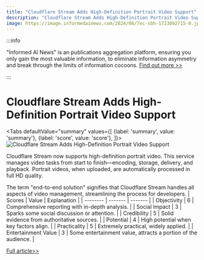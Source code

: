 ```yaml
---
title: "Cloudflare Stream Adds High-Definition Portrait Video Support"
description: "Cloudflare Stream Adds High-Definition Portrait Video Support"
image: https://image.informedainews.com/2024/08/Tec-sbh-1723892715-0.jpg
---
```



:::info

"Informed AI News" is an publications aggregation platform, ensuring you only gain the most valuable information, to eliminate information asymmetry and break through the limits of information cocoons.  [Find out more >>](/)

:::

# Cloudflare Stream Adds High-Definition Portrait Video Support


<Tabs
	defaultValue="summary"
	values={[
	{label: 'summary', value: 'summary'},
	{label: 'score', value: 'score'},
]}>
<TabItem value="summary">
<img
  src="https://image.informedainews.com/2024/08/Tec-sbh-1723892715-0.jpg"
  alt="Cloudflare Stream Adds High-Definition Portrait Video Support"
/>



Cloudflare Stream now supports high-definition portrait video. This service manages video tasks from start to finish—encoding, storage, delivery, and playback. Portrait videos, when uploaded, are automatically processed in full HD quality.

The term "end-to-end solution" signifies that Cloudflare Stream handles all aspects of video management, streamlining the process for developers.
</TabItem>
<TabItem value="score">
	| Scores     | Value   | Explanation |
	| -------- | ------- | ------- |
	| Objectivity  | 6    | Comprehensive reporting with in-depth analysis.    |
	| Social Impact | 3     | Sparks some social discussion or attention.    |
	| Credibility    | 5    | Solid evidence from authoritative sources.    |
	| Potential    | 4    | High potential when key factors align.    |
	| Practicality    | 5    | Extremely practical, widely applied.    |
	| Entertainment Value    | 3    | Some entertainment value, attracts a portion of the audience.    |
</TabItem>
</Tabs>

[Full article>>](https://blog.cloudflare.com/introducing-high-definition-portrait-video-support-for-cloudflare-stream)
